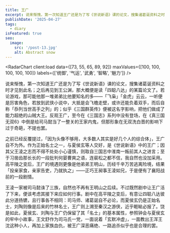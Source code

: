 ```yaml
---
title: 王广
excerpt: 说来惭愧，第一次知道王广还是为了写《世说新语》课的论文，搜集诸葛诞资料之时才见到此名；之后再见到王公渊，那大概便是读「四聪八达」的某篇论文了。
publishDate: '2025-04-27'
tags:
  - diary
isFeatured: true
seo:
  image:
    src: '/post-13.jpg'
    alt: Abstract snow
---
```



<RadarChart client:load data={[73, 55, 65, 89, 92]} maxValues={[100, 100, 100, 100, 100]} labels={['统御', '气运', '武勇', '智略', '魅力']} />

说来惭愧，第一次知道王广还是为了写《世说新语》课的论文，搜集诸葛诞资料之时才见到此名；之后再见到王公渊，那大概便是读「四聪八达」的某篇论文了。若论游戏，那可能他那一堆弟弟比他要知名的多——「飞枭」「金虎」云云，一听便是厉害角色，若放到武侠小说中，大抵是会飞檐走壁，或许还能负着双手，而后自称「忝列当世高手之列」的；似乎《三国群英传》便被这名字影响，把他们做成了能力超绝的山贼大王。反观王广，至今在《三国志》系列中没有登场，在《真三国无双6》中倒是给司马懿当了一整关的王家内鬼，但那形象在无双洗白晋的影响下过于奇葩，不提也罢。

之前已经反覆提过，「因为头像不够用，大多数人其实是好几个人的综合体」，王广自不为外。作为正始名士之一，与夏侯玄等人交好，是《世说新语》中的王广；因其父王淩之志而不得不处处小心谨慎，则取自三国志中淮南一叛前其人之进言；至于习凿齿那长长的一段批判何晏曹爽之语，连裴松之都不信，我自然也没加采用。高平陵之变后，王广的境遇则更像是他弟弟王明山，历经千辛万苦逃离险境，结果「投亲家食，亲家告吏，乃就执之」——正巧王昶事王淩如兄，于是便有了襄阳战前的一段剧情。

王淩一家被司马懿诛了三族，自然也不再有王明山之后续。不过既然剧中让王广活了下来，便该考虑其接下来应如何行事。剧中在高平陵之变后，有意让四聪八达彼此分道扬镳，且行事各不相同：司马师、诸葛诞自不必论，而夏侯玄仍是正始名士，刘陶则像是后来的竹林名士，王广则上溯至秦汉之游侠，近乎睚眦必报了。饶是如此，夏侯玄、刘陶与王广仍保留了其「名士」的基本属性，参照钟会与夏侯玄的牢中小故事，王文舒作为司马氏一党，一面说着「玄默冲虚」，一面教出王浑王沈这种小人，再加上家族血仇，被王广深恶痛绝、一路追杀似乎也是合理的罢。
